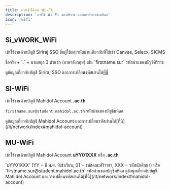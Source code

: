 ```yaml
---
title: การเข้าใช้งาน Wi-Fi
description: 'การใช้ Wi-Fi ของศิริราช และมหาวิทยาลัยมหิดล'
icon: 'wifi'
---
```


## Si_vWORK_WiFi

เข้าใช้งานด้วยบัญชี Siriraj SSO ชื่อผู้ใช้และรหัสผ่านเดียวกับที่ใช้เข้า Canvas, Selecx, SICMS

<ParamField path="username">
  ชื่อจริง + `.` + นามสกุล 3 ตัวแรก (ภาษาอังกฤษ) เช่น `firstname.sur`
</ParamField>
<ParamField path="password">รหัสผ่านของบัญชีศิริราช</ParamField>

<Info>ดูข้อมูลเกี่ยวกับบัญชี Siriraj SSO และการเปลี่ยนรหัสผ่านได้[ที่นี่](/it/network/index)</Info>

## SI-WiFi

เข้าใช้งานด้วยบัญชี Mahidol Account **.ac.th**

<ParamField path="username">`firstname.sur@student.mahidol.ac.th`</ParamField>
<ParamField path="password">รหัสผ่านของบัญชีมหิดล</ParamField>

<Info>
  ดูข้อมูลเกี่ยวกับบัญชี Mahidol Account
  และการเปลี่ยนรหัสผ่านได้[ที่นี่](/it/network/index#mahidol-account)
</Info>

## MU-WiFi

เข้าใช้งานด้วยบัญชี Mahidol Account **uYY01XXX** หรือ **.ac.th**

<ParamField path="username">
  `uYY01XXX` (YY = ปี พ.ศ. ที่เข้าเรียน, 01 = รหัสคณะศิริราชฯ, XXX = รหัสนักศึกษา) หรือ
  `firstname.sur@student.mahidol.ac.th`
</ParamField>
<ParamField path="password">รหัสผ่านของบัญชีมหิดล</ParamField>

<Info>
  ดูข้อมูลเกี่ยวกับบัญชี Mahidol Account
  และการเปลี่ยนรหัสผ่านได้[ที่นี่](/it/network/index#mahidol-account)
</Info>

